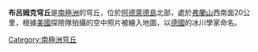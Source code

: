 {{Coord|66|50|S|68|0|W|source:GNIS|display=title}}

'''布呂姆克穹丘'''是[[南極洲|南極洲]]的穹丘，位於[[阿德萊德島|阿德萊德島]]北部，處於[[弗蘭山|弗蘭山]]西南面20公里，根據[[美國|美國]]探險隊拍攝的空中照片被繪入地圖，以[[德國|德國]]的冰川學家命名。

{{DEFAULTSORT:Blümcke Knoll}}
[[Category:南極洲穹丘|Category:南極洲穹丘]]


{{AdelaideIsland-geo-stub}}